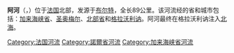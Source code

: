 {{noteTA
|G1=法国地名
|G2=单位
}}
{{Infobox river
| name                = 阿河
| native_name         = Aa
| image               = Merck-aa.jpg
| image_size          = 
| image_caption       = 流经[[梅尔克圣列万|梅尔克圣列万]]的阿河
| map                 = Aa (fleuve).png
| map_caption         = 阿河流域图
| source1_location    = [[布尔特|布尔特]]
| source1_coordinates = {{coord|50|36|25|N|1|56|03|E}}
| source1_elevation   = 122米
| mouth_location      = [[格拉沃利讷|格拉沃利讷]]
| mouth_coordinates   = {{coord|51|00|21|N|2|06|16|E}}
| mouth_elevation     = 0米
| progression         = 
| subdivision_type1   = [[世界政區索引|国家]]
| subdivision_name1   = {{FR}}
| length              = {{convert|89|km|mi|abbr=on}}
| discharge1_avg      = {{convert|10|m3/s|cuft/s|abbr=on}}
| basin_size          = {{convert|1215|km2|mi2|abbr=on}}
}}
'''阿河'''（{{lang-fr|Aa}}，{{IPA-fr|a}}）位于[[法国|法国]]北部，发源于[[布尔特|布尔特]]，全长89公里。该河流经的省和城市包括：[[加来海峡省|加来海峡省]]、[[圣奥梅尔|圣奥梅尔]]、[[北部省_(法国)|北部省]]和[[格拉沃利讷|格拉沃利讷]]。阿河最终在格拉沃利讷注入[[北海_(大西洋)|北海]]。

{{Authority control}}
{{DEFAULTSORT:Aa}}
[[Category:法国河流|Category:法国河流]]
[[Category:諾爾省河流|Category:諾爾省河流]]
[[Category:加来海峡省河流|Category:加来海峡省河流]]